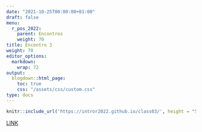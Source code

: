 ---
date: "2021-10-25T00:00:00+01:00"
draft: false
menu:
  r_pos_2022:
    parent: Encontros
    weight: 70
title: Encontro 3
weight: 70
editor_options: 
  markdown: 
    wrap: 72
output: 
  blogdown::html_page:
    toc: true
    css: "/assets/css/custom.css"
type: docs
---


```{r echo=FALSE, message=FALSE, warning=FALSE}
knitr::include_url('https://intror2022.github.io/class03/', height = "500px")
```

[LINK](https://intror2022.github.io/class03/)

